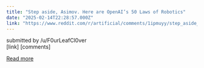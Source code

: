 ```yaml
---
title: "Step aside, Asimov. Here are OpenAI’s 50 Laws of Robotics"
date: "2025-02-14T22:28:57.000Z"
link: "https://www.reddit.com/r/artificial/comments/1ipmuyy/step_aside_asimov_here_are_openais_50_laws_of/"
---
```


submitted by    /u/F0urLeafCl0ver  
 [link]   [comments]

[Read more](https://www.reddit.com/r/artificial/comments/1ipmuyy/step_aside_asimov_here_are_openais_50_laws_of/)
